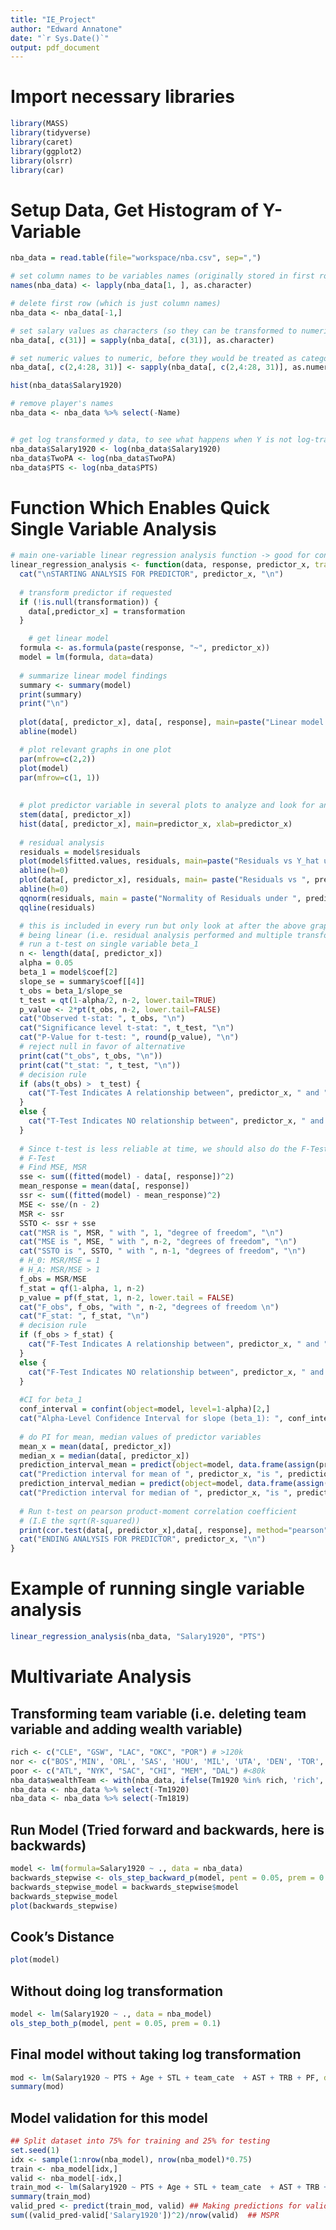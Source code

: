 ---
title: "IE_Project"
author: "Edward Annatone"
date: "`r Sys.Date()`"
output: pdf_document
---

# Import necessary libraries
```{r}
library(MASS)
library(tidyverse)
library(caret)
library(ggplot2)
library(olsrr)
library(car)
```

# Setup Data, Get Histogram of Y-Variable
```{r}
nba_data = read.table(file="workspace/nba.csv", sep=",")

# set column names to be variables names (originally stored in first row)
names(nba_data) <- lapply(nba_data[1, ], as.character)

# delete first row (which is just column names)
nba_data <- nba_data[-1,] 

# set salary values as characters (so they can be transformed to numeric)
nba_data[, c(31)] = sapply(nba_data[, c(31)], as.character)

# set numeric values to numeric, before they would be treated as categorical variables
nba_data[, c(2,4:28, 31)] <- sapply(nba_data[, c(2,4:28, 31)], as.numeric)

hist(nba_data$Salary1920)

# remove player's names
nba_data <- nba_data %>% select(-Name)


# get log transformed y data, to see what happens when Y is not log-transformed comment out this line
nba_data$Salary1920 <- log(nba_data$Salary1920)
nba_data$TwoPA <- log(nba_data$TwoPA)
nba_data$PTS <- log(nba_data$PTS)
```

# Function Which Enables Quick Single Variable Analysis
```{r}
# main one-variable linear regression analysis function -> good for consistency
linear_regression_analysis <- function(data, response, predictor_x, transformation=NULL) {
  cat("\nSTARTING ANALYSIS FOR PREDICTOR", predictor_x, "\n")
  
  # transform predictor if requested
  if (!is.null(transformation)) {
    data[,predictor_x] = transformation
  }

    # get linear model
  formula <- as.formula(paste(response, "~", predictor_x))
  model = lm(formula, data=data)
  
  # summarize linear model findings
  summary <- summary(model)
  print(summary)
  print("\n")
  
  plot(data[, predictor_x], data[, response], main=paste("Linear model of", response, " versus ", predictor_x), ylab = paste(response), xlab=paste(predictor_x))
  abline(model)

  # plot relevant graphs in one plot
  par(mfrow=c(2,2))
  plot(model)
  par(mfrow=c(1, 1))
  
  
  # plot predictor variable in several plots to analyze and look for any patterns
  stem(data[, predictor_x])
  hist(data[, predictor_x], main=predictor_x, xlab=predictor_x)
  
  # residual analysis
  residuals = model$residuals
  plot(model$fitted.values, residuals, main=paste("Residuals vs Y_hat under", predictor_x), xlab="Y_hat")
  abline(h=0)
  plot(data[, predictor_x], residuals, main= paste("Residuals vs ", predictor_x) , xlab="X_1")
  abline(h=0)
  qqnorm(residuals, main = paste("Normality of Residuals under ", predictor_x))
  qqline(residuals)

  # this is included in every run but only look at after the above graphs are consistent the with predictor
  # being linear (i.e. residual analysis performed and multiple transformations of predictors found).
  # run a t-test on single variable beta_1
  n <- length(data[, predictor_x])
  alpha = 0.05
  beta_1 = model$coef[2]
  slope_se = summary$coef[[4]]
  t_obs = beta_1/slope_se
  t_test = qt(1-alpha/2, n-2, lower.tail=TRUE)
  p_value <- 2*pt(t_obs, n-2, lower.tail=FALSE)
  cat("Observed t-stat: ", t_obs, "\n")
  cat("Significance level t-stat: ", t_test, "\n")
  cat("P-Value for t-test: ", round(p_value), "\n")
  # reject null in favor of alternative
  print(cat("t_obs", t_obs, "\n"))
  print(cat("t_stat: ", t_test, "\n"))
  # decision rule
  if (abs(t_obs) >  t_test) {
    cat("T-Test Indicates A relationship between", predictor_x, " and ", response, "\n")
  }
  else {
    cat("T-Test Indicates NO relationship between", predictor_x, " and ", response, "\n")
  }
  
  # Since t-test is less reliable at time, we should also do the F-Test
  # F-Test
  # Find MSE, MSR
  sse <- sum((fitted(model) - data[, response])^2)
  mean_response = mean(data[, response])
  ssr <- sum((fitted(model) - mean_response)^2)
  MSE <- sse/(n - 2)
  MSR <- ssr
  SSTO <- ssr + sse
  cat("MSR is ", MSR, " with ", 1, "degree of freedom", "\n")
  cat("MSE is ", MSE, " with ", n-2, "degrees of freedom", "\n")
  cat("SSTO is ", SSTO, " with ", n-1, "degrees of freedom", "\n")
  # H_0: MSR/MSE = 1
  # H_A: MSR/MSE > 1
  f_obs = MSR/MSE
  f_stat = qf(1-alpha, 1, n-2)
  p_value = pf(f_stat, 1, n-2, lower.tail = FALSE)
  cat("F_obs", f_obs, "with ", n-2, "degrees of freedom \n")
  cat("F_stat: ", f_stat, "\n")
  # decision rule
  if (f_obs > f_stat) {
    cat("F-Test Indicates A relationship between", predictor_x, " and ", response, "\n")
  }
  else {
    cat("F-Test Indicates NO relationship between", predictor_x, " and ", response, "\n")
  }
  
  #CI for beta_1
  conf_interval = confint(object=model, level=1-alpha)[2,]
  cat("Alpha-Level Confidence Interval for slope (beta_1): ", conf_interval, "\n")
  
  # do PI for mean, median values of predictor variables
  mean_x = mean(data[, predictor_x])
  median_x = median(data[, predictor_x])
  prediction_interval_mean = predict(object=model, data.frame(assign(predictor_x, mean_x)), se.fit=TRUE, interval="predict", level = 1-alpha)
  cat("Prediction interval for mean of ", predictor_x, "is ", prediction_interval_mean$fit[2:3], "\n")
  prediction_interval_median = predict(object=model, data.frame(assign(predictor_x, median_x)), se.fit=TRUE, interval="predict", level = 1-alpha)
  cat("Prediction interval for median of ", predictor_x, "is ", prediction_interval_median$fit[2:3], "\n")
  
  # Run t-test on pearson product-moment correlation coefficient
  # (I.E the sqrt(R-squared))
  print(cor.test(data[, predictor_x],data[, response], method="pearson"))
  cat("ENDING ANALYSIS FOR PREDICTOR", predictor_x, "\n")
}
```

# Example of running single variable analysis
```{r}
linear_regression_analysis(nba_data, "Salary1920", "PTS")
```

# Multivariate Analysis

## Transforming team variable (i.e. deleting team variable and adding wealth variable)

```{r}
rich <- c("CLE", "GSW", "LAC", "OKC", "POR") # >120k
nor <- c("BOS",'MIN', 'ORL', 'SAS', 'HOU', 'MIL', 'UTA', 'DEN', 'TOR', 'LAL', 'BRK', 'CHO', 'MIA', 'DET', 'PHI', 'PHO', 'NOP', 'IND', 'WAS') # > 80k
poor <- c("ATL", "NYK", "SAC", "CHI", "MEM", "DAL") #<80k
nba_data$wealthTeam <- with(nba_data, ifelse(Tm1920 %in% rich, 'rich', ifelse(Tm1920 %in% nor, 'nor', 'poor')))
nba_data <- nba_data %>% select(-Tm1920)
nba_data <- nba_data %>% select(-Tm1819)
```

## Run Model (Tried forward and backwards, here is backwards)
```{r}
model <- lm(formula=Salary1920 ~ ., data = nba_data)
backwards_stepwise <- ols_step_backward_p(model, pent = 0.05, prem = 0.1)
backwards_stepwise_model = backwards_stepwise$model
backwards_stepwise_model
plot(backwards_stepwise)
```

## Cook's Distance
```{r}
plot(model)
```

## Without doing log transformation
```{r}

model <- lm(Salary1920 ~ ., data = nba_model)
ols_step_both_p(model, pent = 0.05, prem = 0.1)

```

## Final model without taking log transformation
```{r}
mod <- lm(Salary1920 ~ PTS + Age + STL + team_cate  + AST + TRB + PF, data = nba_model)
summary(mod)
```

## Model validation for this model

```{r}
## Split dataset into 75% for training and 25% for testing
set.seed(1)
idx <- sample(1:nrow(nba_model), nrow(nba_model)*0.75)
train <- nba_model[idx,]
valid <- nba_model[-idx,]
train_mod <- lm(Salary1920 ~ PTS + Age + STL + team_cate  + AST + TRB + PF, data = train)
summary(train_mod)
valid_pred <- predict(train_mod, valid) ## Making predictions for validation set
sum((valid_pred-valid['Salary1920'])^2)/nrow(valid)  ## MSPR
```











